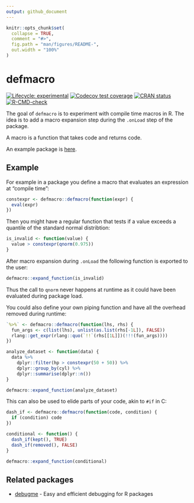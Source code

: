 ```yaml
---
output: github_document
---
```


<!-- README.md is generated from README.Rmd. Please edit that file -->

```r
knitr::opts_chunk$set(
  collapse = TRUE,
  comment = "#>",
  fig.path = "man/figures/README-",
  out.width = "100%"
)
```
# defmacro

<!-- badges: start -->
[![Lifecycle: experimental](https://img.shields.io/badge/lifecycle-experimental-orange.svg)](https://lifecycle.r-lib.org/articles/stages.html#experimental)
[![Codecov test coverage](https://codecov.io/gh/dirkschumacher/defmacro/branch/master/graph/badge.svg)](https://app.codecov.io/gh/dirkschumacher/defmacro?branch=master)
[![CRAN status](https://www.r-pkg.org/badges/version/defmacro)](https://CRAN.R-project.org/package=defmacro)
[![R-CMD-check](https://github.com/dirkschumacher/defmacro/workflows/R-CMD-check/badge.svg)](https://github.com/dirkschumacher/defmacro/actions)
<!-- badges: end -->

The goal of `defmacro` is to experiment with compile time macros in R.
The idea is to add a macro expansion step during the `.onLoad` step of the package.

A macro is a function that takes code and returns code.

An example package is [here](https://github.com/dirkschumacher/defmacroex).

## Example

For example in a package you define a macro that evaluates an expression at "compile time":

```r
constexpr <- defmacro::defmacro(function(expr) {
  eval(expr)
})
```

Then you might have a regular function that tests if a value exceeds a quantile of the standard normal distribtion:

```r
is_invalid <- function(value) {
  value > constexpr(qnorm(0.975))
}
```

After macro expansion during `.onLoad` the following function is exported to the user:

```r
defmacro::expand_function(is_invalid)
```

Thus the call to `qnorm` never happens at runtime as it could have been evaluated during package load.

You could also define your own piping function and have all the overhead removed during runtime:

```r
`%>%` <- defmacro::defmacro(function(lhs, rhs) {
  fun_args <- c(list(lhs), unlist(as.list(rhs[-1L]), FALSE))
  rlang::get_expr(rlang::quo(`!!`(rhs[[1L]])(!!!(fun_args))))
})
```

```r
analyze_dataset <- function(data) {
  data %>%
    dplyr::filter(hp > constexpr(50 + 50)) %>%
    dplyr::group_by(cyl) %>%
    dplyr::summarise(dplyr::n())
}
```

```r
defmacro::expand_function(analyze_dataset)
```

This can also be used to elide parts of your code, akin to `#if` in C:

```r
dash_if <- defmacro::defmacro(function(code, condition) {
  if (condition) code
})
```

```r
conditional <- function() {
  dash_if(kept(), TRUE)
  dash_if(removed(), FALSE)
}
```

```r
defmacro::expand_function(conditional)
```

## Related packages

* [debugme](https://github.com/r-lib/debugme) - Easy and efficient debugging for R packages
